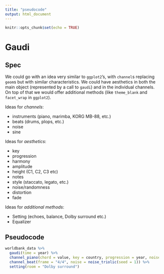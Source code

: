 ```yaml
---
title: "pseudocode"
output: html_document
---
```


```r
knitr::opts_chunk$set(echo = TRUE)
```

# Gaudi

## Spec

We could go with an idea very similar to `ggplot2`'s, with `channel`s replacing `geom`s but with similar characteristics. We could have aesthetics in both the main object (represented by a call to `gaudi`) and in the individual channels. On top of that we would offer additional methods (like `theme_blank` and `facet_wrap` in `ggplot2`).

Ideas for _channels_:

- instruments (piano, marimba, KORG MB-88, etc.)
- beats (drums, plops, etc.)
- noise
- sine

Ideas for _aesthetics_:

- key
- progression
- harmony
- amplitude
- height (C1, C2, C3 etc)
- notes
- style (staccato, legato, etc.)
- noise/randomness
- distortion
- fade
 
Ideas for _additional methods_:

- Setting (echoes, balance, Dolby surround etc.)
- Equalizer


## Pseudocode

```r
worldbank_data %>% 
  gaudi(time = year) %>% 
  channel_piano(chord = value, key = country, progression = year, noise = noise_jitter(seed = value)) %>%
  channel_beat(frame = "4/4", noise = noise_triolic(seed = 1)) %>%
  setting(room = "Dolby surround")
```

